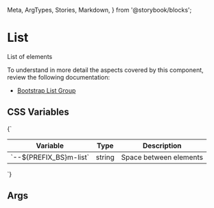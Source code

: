   Meta,
  ArgTypes,
  Stories,
  Markdown,
} from '@storybook/blocks';


# List

List of elements

To understand in more detail the aspects covered by this component, review the following documentation:

+ [Bootstrap List Group](https://getbootstrap.com/docs/5.3/components/list-group/)

## CSS Variables
<Markdown>
  {`

  | Variable                                        | Type            | Description               |
  |-------------------------------------------------|-----------------|---------------------------|
  | \`--${PREFIX_BS}m-list\`                    | string          | Space between elements    |

  `}
</Markdown>

## Args
<Meta of={MListStories} />

<ArgTypes of={MListStories} />

<Stories />
